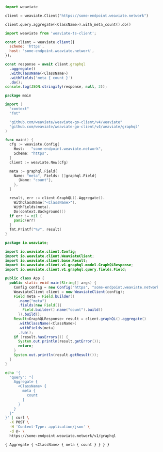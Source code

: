 

<Tabs groupId="languages">
<TabItem value="py" label="Python (v4)">
  <FilteredTextBlock
    text={PyCode}
    startMarker="START GraphQLMetaCount"
    endMarker="END GraphQLMetaCount"
    language="py"
  />
</TabItem>
<TabItem value="py3" label="Python (v3)">

```python
import weaviate

client = weaviate.Client("https://some-endpoint.weaviate.network")

client.query.aggregate(<ClassName>).with_meta_count().do()
```

</TabItem>
<TabItem value="js" label="JavaScript/TypeScript">

```js
import weaviate from 'weaviate-ts-client';

const client = weaviate.client({
  scheme: 'https',
  host: 'some-endpoint.weaviate.network',
});

const response = await client.graphql
  .aggregate()
  .withClassName(<ClassName>)
  .withFields('meta { count }')
  .do();
console.log(JSON.stringify(response, null, 2));
```

</TabItem>
<TabItem value="go" label="Go">

```go
package main

import (
  "context"
  "fmt"

  "github.com/weaviate/weaviate-go-client/v4/weaviate"
  "github.com/weaviate/weaviate-go-client/v4/weaviate/graphql"
)

func main() {
  cfg := weaviate.Config{
    Host:   "some-endpoint.weaviate.network",
    Scheme: "https",
  }
  client := weaviate.New(cfg)

  meta := graphql.Field{
    Name: "meta", Fields: []graphql.Field{
      {Name: "count"},
    },
  }

  result, err := client.GraphQL().Aggregate().
    WithClassName("<ClassName>").
    WithFields(meta).
    Do(context.Background())
  if err != nil {
    panic(err)
  }
  fmt.Printf("%v", result)
}
```

</TabItem>
<TabItem value="java" label="Java">

```java
package io.weaviate;

import io.weaviate.client.Config;
import io.weaviate.client.WeaviateClient;
import io.weaviate.client.base.Result;
import io.weaviate.client.v1.graphql.model.GraphQLResponse;
import io.weaviate.client.v1.graphql.query.fields.Field;

public class App {
  public static void main(String[] args) {
    Config config = new Config("https", "some-endpoint.weaviate.network");
    WeaviateClient client = new WeaviateClient(config);
    Field meta = Field.builder()
      .name("meta")
      .fields(new Field[]{
        Field.builder().name("count").build()
      }).build();
    Result<GraphQLResponse> result = client.graphQL().aggregate()
      .withClassName(<ClassName>)
      .withFields(meta)
      .run();
    if (result.hasErrors()) {
      System.out.println(result.getError());
      return;
    }
    System.out.println(result.getResult());
  }
}
```

</TabItem>
<TabItem value="curl" label="Curl">

```bash
echo '{
  "query": "{
    Aggregate {
      <ClassName> {
        meta {
          count
        }
      }
    }
  }"
}' | curl \
  -X POST \
  -H 'Content-Type: application/json' \
  -d @- \
  https://some-endpoint.weaviate.network/v1/graphql
```

</TabItem>
<TabItem value="graphql" label="GraphQL">

```graphql
{ Aggregate { <ClassName> { meta { count } } } }
```

</TabItem>
</Tabs>
